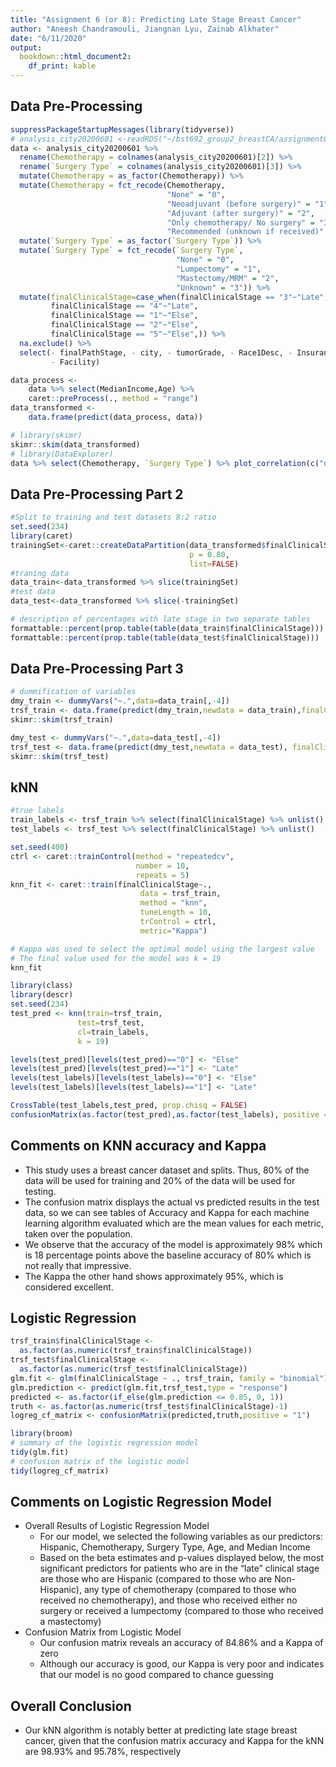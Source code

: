 ```yaml
---
title: "Assignment 6 (or 8): Predicting Late Stage Breast Cancer"
author: "Aneesh Chandramouli, Jiangnan Lyu, Zainab Alkhater"
date: "6/11/2020"
output: 
  bookdown::html_document2:
    df_print: kable
---
```


## Data Pre-Processing 

```r
suppressPackageStartupMessages(library(tidyverse))
# analysis_city20200601 <-readRDS("~/bst692_group2_breastCA/assignment6/analysis_city20200601.rds")
data <- analysis_city20200601 %>%
  rename(Chemotherapy = colnames(analysis_city20200601)[2]) %>%
  rename(`Surgery Type` = colnames(analysis_city20200601)[3]) %>%
  mutate(Chemotherapy = as_factor(Chemotherapy)) %>%
  mutate(Chemotherapy = fct_recode(Chemotherapy, 
                                   "None" = "0",
                                   "Neoadjuvant (before surgery)" = "1",
                                   "Adjuvant (after surgery)" = "2",
                                   "Only chemotherapy/ No surgery" = "3",
                                   "Recommended (unknown if received)" = "4")) %>% 
  mutate(`Surgery Type` = as_factor(`Surgery Type`)) %>%
  mutate(`Surgery Type` = fct_recode(`Surgery Type`, 
                                     "None" = "0",
                                     "Lumpectomy" = "1",
                                     "Mastectomy/MRM" = "2",
                                     "Unknown" = "3")) %>%
  mutate(finalClinicalStage=case_when(finalClinicalStage == "3"~"Late",
         finalClinicalStage == "4"~"Late",
         finalClinicalStage == "1"~"Else",
         finalClinicalStage == "2"~"Else",
         finalClinicalStage == "5"~"Else",)) %>%
  na.exclude() %>% 
  select(- finalPathStage, - city, - tumorGrade, - Race1Desc, - Insurance, 
         - Facility)

data_process <- 
    data %>% select(MedianIncome,Age) %>% 
    caret::preProcess(., method = "range")
data_transformed <- 
    data.frame(predict(data_process, data))

# library(skimr)
skimr::skim(data_transformed)
# library(DataExplorer)
data %>% select(Chemotherapy, `Surgery Type`) %>% plot_correlation(c("discrete"))
```
  
## Data Pre-Processing Part 2

```r
#Split to training and test datasets 8:2 ratio
set.seed(234)
library(caret)
trainingSet<-caret::createDataPartition(data_transformed$finalClinicalStage, 
                                        p = 0.80,
                                        list=FALSE)
#traning data
data_train<-data_transformed %>% slice(trainingSet)
#test data
data_test<-data_transformed %>% slice(-trainingSet)

# description of percentages with late stage in two separate tables
formattable::percent(prop.table(table(data_train$finalClinicalStage)))
formattable::percent(prop.table(table(data_test$finalClinicalStage)))
```

## Data Pre-Processing Part 3

```r
# dummification of variables
dmy_train <- dummyVars("~.",data=data_train[,-4])
trsf_train <- data.frame(predict(dmy_train,newdata = data_train),finalClinicalStage=as.factor(as.numeric(as.factor(data_train$finalClinicalStage))-1)) #Else = 0
skimr::skim(trsf_train)

dmy_test <- dummyVars("~.",data=data_test[,-4])
trsf_test <- data.frame(predict(dmy_test,newdata = data_test), finalClinicalStage = as.factor(as.numeric(as.factor(data_test$finalClinicalStage))-1)) # Late = 1
skimr::skim(trsf_test)
```

## kNN

```r
#true labels
train_labels <- trsf_train %>% select(finalClinicalStage) %>% unlist()
test_labels <- trsf_test %>% select(finalClinicalStage) %>% unlist()

set.seed(400)
ctrl <- caret::trainControl(method = "repeatedcv", 
                            number = 10,
                            repeats = 5)
knn_fit <- caret::train(finalClinicalStage~.,
                             data = trsf_train,
                             method = "knn", 
                             tuneLength = 10,
                             trControl = ctrl,
                             metric="Kappa")

# Kappa was used to select the optimal model using the largest value
# The final value used for the model was k = 19
knn_fit 

library(class)
library(descr)
set.seed(234)
test_pred <- knn(train=trsf_train,
               test=trsf_test,
               cl=train_labels,
               k = 19)

levels(test_pred)[levels(test_pred)=="0"] <- "Else"
levels(test_pred)[levels(test_pred)=="1"] <- "Late"
levels(test_labels)[levels(test_labels)=="0"] <- "Else"
levels(test_labels)[levels(test_labels)=="1"] <- "Late"

CrossTable(test_labels,test_pred, prop.chisq = FALSE)
confusionMatrix(as.factor(test_pred),as.factor(test_labels), positive = "Late")
```

## Comments on KNN accuracy and Kappa

* This study uses a breast cancer dataset and splits. Thus, 80% of the data will be used for training and 20% of the data     will be used for testing. 
* The confusion matrix displays the actual vs predicted results in the test data, so we can see tables of Accuracy and Kappa   for each machine learning algorithm evaluated which are the mean values for each metric, taken over the population.
* We observe that the accuracy of the model is approximately 98% which is 18 percentage points above the baseline accuracy   of 80% which is not really that impressive. 
* The Kappa the other hand shows approximately 95%, which is considered excellent.

## Logistic Regression

```r
trsf_train$finalClinicalStage <- 
  as.factor(as.numeric(trsf_train$finalClinicalStage))
trsf_test$finalClinicalStage <- 
  as.factor(as.numeric(trsf_test$finalClinicalStage))
glm.fit <- glm(finalClinicalStage ~ ., trsf_train, family = "binomial")
glm.prediction <- predict(glm.fit,trsf_test,type = "response")
predicted <- as.factor(if_else(glm.prediction <= 0.85, 0, 1))
truth <- as.factor(as.numeric(trsf_test$finalClinicalStage)-1)
logreg_cf_matrix <- confusionMatrix(predicted,truth,positive = "1") 

library(broom)
# summary of the logistic regression model
tidy(glm.fit)
# confusion matrix of the logistic model
tidy(logreg_cf_matrix)
```

## Comments on Logistic Regression Model

* Overall Results of Logistic Regression Model
  * For our model, we selected the following variables as our predictors: Hispanic, Chemotherapy, Surgery Type,
    Age, and Median Income
  * Based on the beta estimates and p-values displayed below, the most significant predictors for patients
    who are in the "late" clinical stage are those who are Hispanic (compared to those who are Non-Hispanic),
    any type of chemotherapy (compared to those who received no chemotherapy), and those who received either no
    surgery or received a lumpectomy (compared to those who received a mastectomy)
* Confusion Matrix from Logistic Model
  * Our confusion matrix reveals an accuracy of 84.86% and a Kappa of zero
  * Although our accuracy is good, our Kappa is very poor and indicates that our model is no good compared to chance
    guessing

## Overall Conclusion 

* Our kNN algorithm is notably better at predicting late stage breast cancer, given that the confusion matrix accuracy
    and Kappa for the kNN are 98.93% and 95.78%, respectively
